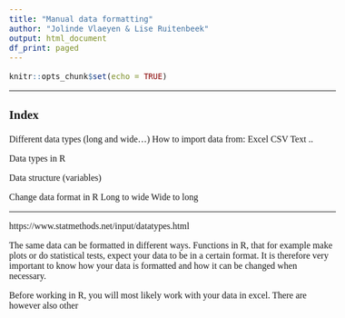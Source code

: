 ```yaml
---
title: "Manual data formatting"
author: "Jolinde Vlaeyen & Lise Ruitenbeek"
output: html_document
df_print: paged
---
```


<style type="text/css">
body{
  font-size: 12pt;
  font-family: "Calibri";
}
h1.title{
  font-size: 22pt;
}
h3{
  font-size: 16pt;
}
h4{
  font-size: 12pt;
}
</style>


```r
knitr::opts_chunk$set(echo = TRUE)
```


***
### **Index**
Different data types (long and wide…)
  How to import data from:
    Excel
    CSV
    Text
    ..

Data types in R

Data structure (variables)

Change data format in R
  Long to wide
  Wide to long


***


https://www.statmethods.net/input/datatypes.html 

The same data can be formatted in different ways. Functions in R, that for example make plots or do statistical tests, expect your data to be in a certain format. It is therefore very important to know how your data is formatted and how it can be changed when necessary. 

Before working in R, you will most likely work with your data in excel. There are however also other 


```r
```